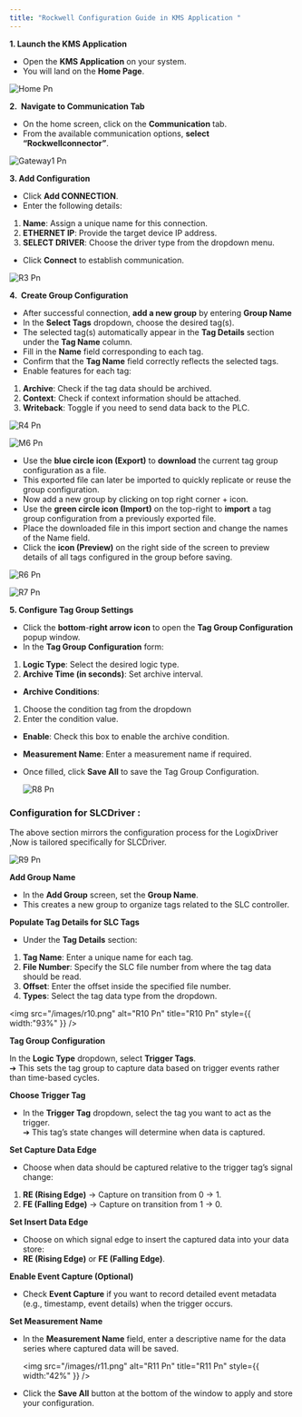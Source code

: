 ```yaml
---
title: "Rockwell Configuration Guide in KMS Application "
---
```


**1. Launch the KMS Application** 

- Open the **KMS Application** on your system. 
- You will land on the **Home Page**. 

![Home Pn](/images/home.png)

**2.  Navigate to Communication Tab** 

- On the home screen, click on the **Communication** tab. 
- From the available communication options, **select “Rockwellconnector”**. 

![Gateway1 Pn](/images/gateway1.png)

**3. Add Configuration** 

- Click **Add CONNECTION**. 
- Enter the following details: 

1. **Name**: Assign a unique name for this connection. 
2. **ETHERNET IP**: Provide the target device IP address. 
3. **SELECT DRIVER**: Choose the driver type from the dropdown menu. 

- Click **Connect** to establish communication. 

![R3 Pn](/images/r3.png)

**4.  Create Group Configuration** 

- After successful connection, **add a new group** by entering **Group Name** 
- In the **Select Tags** dropdown, choose the desired tag(s). 
- The selected tag(s) automatically appear in the **Tag Details** section under the **Tag Name** column. 
- Fill in the **Name** field corresponding to each tag. 
- Confirm that the **Tag Name** field correctly reflects the selected tags. 
- Enable features for each tag: 

1. **Archive**: Check if the tag data should be archived. 
2. **Context**: Check if context information should be attached. 
3. **Writeback**: Toggle if you need to send data back to the PLC. 

![R4 Pn](/images/r4.png)

![M6 Pn](/images/m6.png)

- Use the **blue circle icon (Export)** to **download** the current tag group configuration as a file. 
- This exported file can later be imported to quickly replicate or reuse the group configuration. 
- Now add a new group by clicking on top right corner \+ icon. 
- Use the **green circle icon (Import)** on the top-right to **import** a tag group configuration from a previously exported file. 
- Place the downloaded file in this import section and change the names of the Name field. 
- Click the **icon (Preview)** on the right side of the screen to preview details of all tags configured in the group before saving. 

![R6 Pn](/images/r6.png)

![R7 Pn](/images/r7.png)

**5. Configure Tag Group Settings** 

- Click the **bottom**-**right arrow icon** to open the **Tag Group Configuration** popup window. 
- In the **Tag Group Configuration** form: 

1. **Logic Type**: Select the desired logic type. 
2. **Archive Time (in seconds)**: Set archive interval. 

- **Archive Conditions**: 

1. Choose the condition tag from the dropdown 
2. Enter the condition value. 

- **Enable**: Check this box to enable the archive condition. 
- **Measurement Name**: Enter a measurement name if required. 
- Once filled, click **Save All** to save the Tag Group Configuration.

  ![R8 Pn](/images/r8.png)

### **Configuration for SLCDriver :** 

The above section mirrors the configuration process for the LogixDriver ,Now is tailored specifically for SLCDriver. 

![R9 Pn](/images/r9.png)

**Add Group Name** 

- In the **Add Group** screen, set the **Group Name**. 
- This creates a new group to organize tags related to the SLC controller. 

**Populate Tag Details for SLC Tags**  

- Under the **Tag Details** section: 

1. **Tag Name**: Enter a unique name for each tag. 
2. **File Number**: Specify the SLC file number from where the tag data should be read. 
3. **Offset**: Enter the offset inside the specified file number. 
4. **Types**: Select the tag data type from the dropdown.  

<img
  src="/images/r10.png"
  alt="R10 Pn"
  title="R10 Pn"
  style={{ width:"93%" }}
/>

**Tag Group Configuration** 

In the **Logic Type** dropdown, select **Trigger Tags**. \
➔ This sets the tag group to capture data based on trigger events rather than time-based cycles. 

**Choose Trigger Tag** 

- In the **Trigger Tag** dropdown, select the tag you want to act as the trigger. \
  ➔ This tag’s state changes will determine when data is captured. 

**Set Capture Data Edge** 

- Choose when data should be captured relative to the trigger tag’s signal change: 

1. **RE (Rising Edge)** → Capture on transition from 0 → 1. 
2. **FE (Falling Edge)** → Capture on transition from 1 → 0. 

**Set Insert Data Edge** 

- Choose on which signal edge to insert the captured data into your data store: 
- **RE (Rising Edge)** or **FE (Falling Edge)**. 

**Enable Event Capture (Optional)** 

- Check **Event Capture** if you want to record detailed event metadata (e.g., timestamp, event details) when the trigger occurs. 

**Set Measurement Name** 

- In the **Measurement Name** field, enter a descriptive name for the data series where captured data will be saved. 

  <img
    src="/images/r11.png"
    alt="R11 Pn"
    title="R11 Pn"
    style={{ width:"42%" }}
  />
- Click the **Save All** button at the bottom of the window to apply and store your configuration.                           

                          